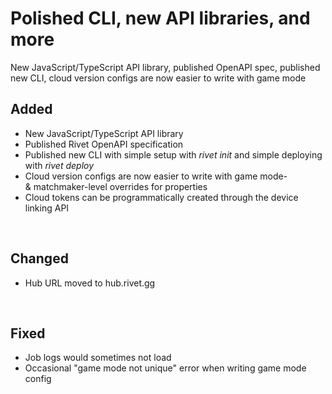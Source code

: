 
# Polished CLI, new API libraries, and more

New JavaScript/TypeScript API library, published OpenAPI spec, published new CLI, cloud version configs are now easier to write with game mode

## Added

- New JavaScript/TypeScript API library
- Published Rivet OpenAPI specification
- Published new CLI with simple setup with _rivet init_ and simple deploying with _rivet deploy_
- Cloud version configs are now easier to write with game mode- & matchmaker-level overrides for properties
- Cloud tokens can be programmatically created through the device linking API

‍

## Changed

- Hub URL moved to hub.rivet.gg

‍

## Fixed

- Job logs would sometimes not load
- Occasional "game mode not unique" error when writing game mode config